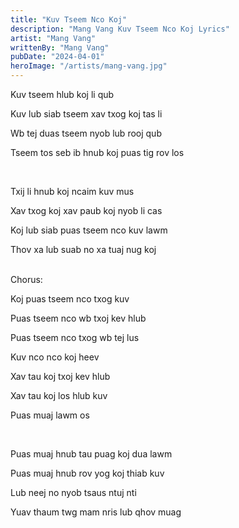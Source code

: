 ```yaml
---
title: "Kuv Tseem Nco Koj"
description: "Mang Vang Kuv Tseem Nco Koj Lyrics"
artist: "Mang Vang"
writtenBy: "Mang Vang"
pubDate: "2024-04-01"
heroImage: "/artists/mang-vang.jpg"
---
```


Kuv tseem hlub koj li qub

Kuv lub siab tseem xav txog koj tas li

Wb tej duas tseem nyob lub rooj qub

Tseem tos seb ib hnub koj puas tig rov los

<br />

Txij li hnub koj ncaim kuv mus

Xav txog koj xav paub koj nyob li cas

Koj lub siab puas tseem nco kuv lawm

Thov xa lub suab no xa tuaj nug koj

<br />
Chorus:
<br />

Koj puas tseem nco txog kuv

Puas tseem nco wb txoj kev hlub

Puas tseem nco txog wb tej lus

Kuv nco nco koj heev

Xav tau koj txoj kev hlub

Xav tau koj los hlub kuv

Puas muaj lawm os

<br />

Puas muaj hnub tau puag koj dua lawm

Puas muaj hnub rov yog koj thiab kuv

Lub neej no nyob tsaus ntuj nti

Yuav thaum twg mam nris lub qhov muag
